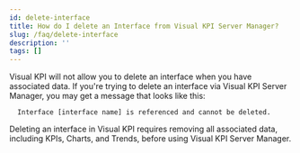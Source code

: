 ```yaml
---
id: delete-interface
title: How do I delete an Interface from Visual KPI Server Manager?
slug: /faq/delete-interface
description: ''
tags: []
---
```


Visual KPI will not allow you to delete an interface when you have associated data. If you're trying to delete an interface via Visual KPI Server Manager, you may get a message that looks like this:
```
  Interface [interface name] is referenced and cannot be deleted.
```

Deleting an interface in Visual KPI requires removing all associated data, including KPIs, Charts, and Trends, before using Visual KPI Server Manager.